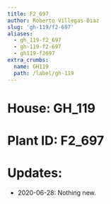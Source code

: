```yaml
---
title: F2_697
author: Roberto Villegas-Diaz
slug: 'gh-119/f2-697'
aliases:
  - gh_119-f2_697
  - gh-119-f2-697
  - gh119-f2697
extra_crumbs:
  name: GH119
  path: /label/gh-119
---
```


# **House**: GH_119
# **Plant ID**: F2_697
# **Updates**: 
 - 2020-06-28: Nothing new.
